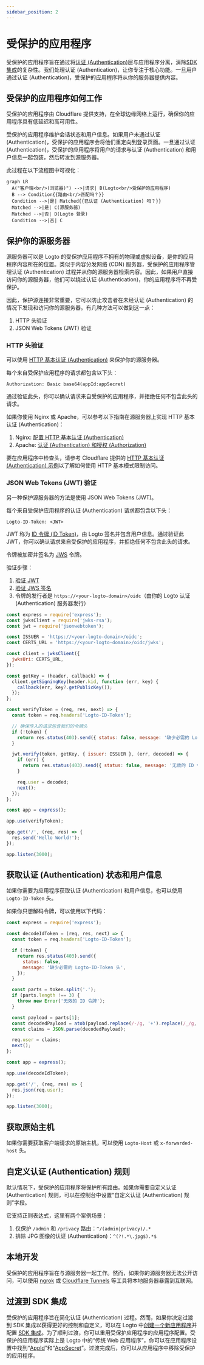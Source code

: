 ```yaml
---
sidebar_position: 2
---
```


# 受保护的应用程序

受保护的应用程序旨在通过将[认证 (Authentication)](https://auth.wiki/authentication)层与应用程序分离，消除[SDK 集成](/quick-starts)的复杂性。我们处理认证 (Authentication)，让你专注于核心功能。一旦用户通过认证 (Authentication)，受保护的应用程序将从你的服务器提供内容。

## 受保护的应用程序如何工作

受保护的应用程序由 Cloudflare 提供支持，在全球边缘网络上运行，确保你的应用程序具有低延迟和高可用性。

受保护的应用程序维护会话状态和用户信息。如果用户未通过认证 (Authentication)，受保护的应用程序会将他们重定向到登录页面。一旦通过认证 (Authentication)，受保护的应用程序将用户的请求与认证 (Authentication) 和用户信息一起包装，然后转发到源服务器。

此过程在以下流程图中可视化：

```mermaid
graph LR
  A("客户端<br/>(浏览器)") -->|请求| B(Logto<br/>受保护的应用程序)
  B --> Condition{{路由<br/>匹配吗？}}
  Condition -->|是| Matched{{已认证 (Authentication) 吗？}}
  Matched -->|是| C(源服务器)
  Matched -->|否| D(Logto 登录)
  Condition -->|否| C
```

## 保护你的源服务器

源服务器可以是 Logto 的受保护应用程序不拥有的物理或虚拟设备，是你的应用程序内容所在的位置。类似于内容分发网络 (CDN) 服务器，受保护的应用程序管理认证 (Authentication) 过程并从你的源服务器检索内容。因此，如果用户直接访问你的源服务器，他们可以绕过认证 (Authentication)，你的应用程序将不再受保护。

因此，保护源连接非常重要，它可以防止攻击者在未经认证 (Authentication) 的情况下发现和访问你的源服务器。有几种方法可以做到这一点：

1. HTTP 头验证
2. JSON Web Tokens (JWT) 验证

### HTTP 头验证

可以使用 [HTTP 基本认证 (Authentication)](https://developer.mozilla.org/en-US/docs/Web/HTTP/Authentication#basic_authentication_scheme) 来保护你的源服务器。

每个来自受保护应用程序的请求都包含以下头：

```
Authorization: Basic base64(appId:appSecret)
```

通过验证此头，你可以确认请求来自受保护的应用程序，并拒绝任何不包含此头的请求。

如果你使用 Nginx 或 Apache，可以参考以下指南在源服务器上实现 HTTP 基本认证 (Authentication)：

1. Nginx: [配置 HTTP 基本认证 (Authentication)](https://docs.nginx.com/nginx/admin-guide/security-controls/configuring-http-basic-authentication/)
2. Apache: [认证 (Authentication) 和授权 (Authorization)](https://httpd.apache.org/docs/2.4/howto/auth.html)

要在应用程序中检查头，请参考 Cloudflare 提供的 [HTTP 基本认证 (Authentication) 示例](https://developers.cloudflare.com/workers/examples/basic-auth/)以了解如何使用 HTTP 基本模式限制访问。

### JSON Web Tokens (JWT) 验证

另一种保护源服务器的方法是使用 JSON Web Tokens (JWT)。

每个来自受保护应用程序的认证 (Authentication) 请求都包含以下头：

```
Logto-ID-Token: <JWT>
```

JWT 称为 [ID 令牌 (ID Token)](https://auth.wiki/id-token)，由 Logto 签名并包含用户信息。通过验证此 JWT，你可以确认请求来自受保护的应用程序，并拒绝任何不包含此头的请求。

令牌被加密并签名为 [JWS](https://auth.wiki/jws) 令牌。

验证步骤：

1. [验证 JWT](https://datatracker.ietf.org/doc/html/rfc7519#section-7.2)
2. [验证 JWS 签名](https://datatracker.ietf.org/doc/html/rfc7515#section-5.2)
3. 令牌的发行者是 `https://<your-logto-domain>/oidc`（由你的 Logto 认证 (Authentication) 服务器发行）

```js
const express = require('express');
const jwksClient = require('jwks-rsa');
const jwt = require('jsonwebtoken');

const ISSUER = 'https://<your-logto-domain>/oidc';
const CERTS_URL = 'https://<your-logto-domain>/oidc/jwks';

const client = jwksClient({
  jwksUri: CERTS_URL,
});

const getKey = (header, callback) => {
  client.getSigningKey(header.kid, function (err, key) {
    callback(err, key?.getPublicKey());
  });
};

const verifyToken = (req, res, next) => {
  const token = req.headers['Logto-ID-Token'];

  // 确保传入的请求包含我们的令牌头
  if (!token) {
    return res.status(403).send({ status: false, message: '缺少必需的 Logto-ID-Token 头' });
  }

  jwt.verify(token, getKey, { issuer: ISSUER }, (err, decoded) => {
    if (err) {
      return res.status(403).send({ status: false, message: '无效的 ID 令牌' });
    }

    req.user = decoded;
    next();
  });
};

const app = express();

app.use(verifyToken);

app.get('/', (req, res) => {
  res.send('Hello World!');
});

app.listen(3000);
```

## 获取认证 (Authentication) 状态和用户信息

如果你需要为应用程序获取认证 (Authentication) 和用户信息，也可以使用 `Logto-ID-Token` 头。

如果你只想解码令牌，可以使用以下代码：

```js
const express = require('express');

const decodeIdToken = (req, res, next) => {
  const token = req.headers['Logto-ID-Token'];

  if (!token) {
    return res.status(403).send({
      status: false,
      message: '缺少必需的 Logto-ID-Token 头',
    });
  }

  const parts = token.split('.');
  if (parts.length !== 3) {
    throw new Error('无效的 ID 令牌');
  }

  const payload = parts[1];
  const decodedPayload = atob(payload.replace(/-/g, '+').replace(/_/g, '/'));
  const claims = JSON.parse(decodedPayload);

  req.user = claims;
  next();
};

const app = express();

app.use(decodeIdToken);

app.get('/', (req, res) => {
  res.json(req.user);
});

app.listen(3000);
```

## 获取原始主机

如果你需要获取客户端请求的原始主机，可以使用 `Logto-Host` 或 `x-forwarded-host` 头。

## 自定义认证 (Authentication) 规则

默认情况下，受保护的应用程序将保护所有路由。如果你需要自定义认证 (Authentication) 规则，可以在控制台中设置“自定义认证 (Authentication) 规则”字段。

它支持正则表达式，这里有两个案例场景：

1. 仅保护 `/admin` 和 `/privacy` 路由：`^/(admin|privacy)/.*`
2. 排除 JPG 图像的认证 (Authentication)：`^(?!.*\.jpg$).*$`

## 本地开发

受保护的应用程序旨在与源服务器一起工作。然而，如果你的源服务器无法公开访问，可以使用 [ngrok](https://ngrok.com/) 或 [Cloudflare Tunnels](https://developers.cloudflare.com/pages/how-to/preview-with-cloudflare-tunnel/) 等工具将本地服务器暴露到互联网。

## 过渡到 SDK 集成

受保护的应用程序旨在简化认证 (Authentication) 过程。然而，如果你决定过渡到 SDK 集成以获得更好的控制和自定义，可以在 Logto 中[创建一个新应用程序](/integrate-logto/integrate-logto-into-your-application)并配置 [SDK 集成](/quick-starts)。为了顺利过渡，你可以重用受保护应用程序的应用程序配置。受保护的应用程序实际上是 Logto 中的“传统 Web 应用程序”，你可以在应用程序设置中找到“[AppId](/integrate-logto/application-data-structure#application-id)”和“[AppSecret](/integrate-logto/application-data-structure#application-secret)”。过渡完成后，你可以从应用程序中移除受保护的应用程序。
